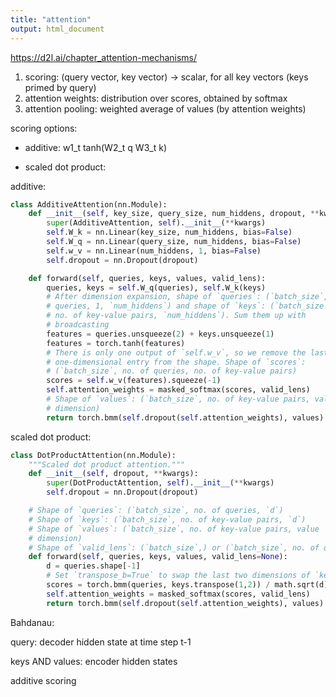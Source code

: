 ```yaml
---
title: "attention"
output: html_document
---
```


<https://d2l.ai/chapter_attention-mechanisms/>

1.  scoring: (query vector, key vector) -\> scalar, for all key vectors (keys primed by query)
2.  attention weights: distribution over scores, obtained by softmax
3.  attention pooling: weighted average of values (by attention weights)

scoring options:

-   additive: w1_t tanh(W2_t q W3_t k)

-   scaled dot product:

additive:

```python
class AdditiveAttention(nn.Module):
    def __init__(self, key_size, query_size, num_hiddens, dropout, **kwargs):
        super(AdditiveAttention, self).__init__(**kwargs)
        self.W_k = nn.Linear(key_size, num_hiddens, bias=False)
        self.W_q = nn.Linear(query_size, num_hiddens, bias=False)
        self.w_v = nn.Linear(num_hiddens, 1, bias=False)
        self.dropout = nn.Dropout(dropout)

    def forward(self, queries, keys, values, valid_lens):
        queries, keys = self.W_q(queries), self.W_k(keys)
        # After dimension expansion, shape of `queries`: (`batch_size`, no. of
        # queries, 1, `num_hiddens`) and shape of `keys`: (`batch_size`, 1,
        # no. of key-value pairs, `num_hiddens`). Sum them up with
        # broadcasting
        features = queries.unsqueeze(2) + keys.unsqueeze(1)
        features = torch.tanh(features)
        # There is only one output of `self.w_v`, so we remove the last
        # one-dimensional entry from the shape. Shape of `scores`:
        # (`batch_size`, no. of queries, no. of key-value pairs)
        scores = self.w_v(features).squeeze(-1)
        self.attention_weights = masked_softmax(scores, valid_lens)
        # Shape of `values`: (`batch_size`, no. of key-value pairs, value
        # dimension)
        return torch.bmm(self.dropout(self.attention_weights), values)

```

scaled dot product:

```python
class DotProductAttention(nn.Module):
    """Scaled dot product attention."""
    def __init__(self, dropout, **kwargs):
        super(DotProductAttention, self).__init__(**kwargs)
        self.dropout = nn.Dropout(dropout)

    # Shape of `queries`: (`batch_size`, no. of queries, `d`)
    # Shape of `keys`: (`batch_size`, no. of key-value pairs, `d`)
    # Shape of `values`: (`batch_size`, no. of key-value pairs, value
    # dimension)
    # Shape of `valid_lens`: (`batch_size`,) or (`batch_size`, no. of queries)
    def forward(self, queries, keys, values, valid_lens=None):
        d = queries.shape[-1]
        # Set `transpose_b=True` to swap the last two dimensions of `keys`
        scores = torch.bmm(queries, keys.transpose(1,2)) / math.sqrt(d)
        self.attention_weights = masked_softmax(scores, valid_lens)
        return torch.bmm(self.dropout(self.attention_weights), values)

```

Bahdanau:

query: decoder hidden state at time step t-1

keys AND values: encoder hidden states

additive scoring
